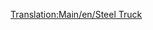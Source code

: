 [[Translation:Main/en/Steel Truck]]{{en/-}}{{Template:<!--Trains_Carriages_new-->wagony/Pl
|Picture=[[File:en/Steeltruck.png]]
|Name=Wagon na stal
|NormalCost=£1,148 ($2,296)
|NormalWeight=18 / 38 t
|NormalCapacity=20 ton stali
|MonoCost=£1,148 ($2,296)
|MonoWeight=18 / 43 t
|MonoCapacity=25 tonnes of steel
|MagCost=£1,148 ($2,296)
|MagWeight=18 / 45 t
|MagCapacity=27 tonnes of steel
|Description=[[Main/pl/Wagon na stal|Steel Truck]] najlepiej nadaje się do holowania [[Main/pl/Stal|Steel]] , który jest produkowany w [[Main/pl/Huta| Steel Mills]].  Dostępne w tylko w klimacie [[Main/en/Klimat/Pl#Umiarkowany| Temperate]] .
}}